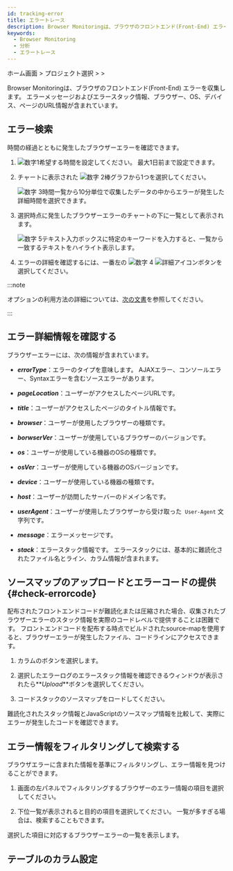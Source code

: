 ```yaml
---
id: tracking-error
title: エラートレース
description: Browser Monitoringは、ブラウザのフロントエンド(Front-End) エラーを収集します。
keywords:
  - Browser Monitoring
  - 分析
  - エラートレース
---
```


ホーム画面 &gt; プロジェクト選択 &gt; <Cmdname sid="side_analysis" className="uitext" /> &gt; <Cmdname sid="side_browserErrorTracking" className="uitext" />

Browser Monitoringは、ブラウザのフロントエンド(Front-End) エラーを収集します。 エラーメッセージおよびエラースタック情報、ブラウザー、OS、デバイス、ページのURL情報が含まれています。

## エラー検索

時間の経過とともに発生したブラウザーエラーを確認できます。

<ImgLang img='rum-tracking-error.png' desc='エラートレース' />

1. ![数字1](/img/number-01.png)希望する時間を設定してください。 最大1日前まで設定できます。

2. チャートに表示された ![数字 2](/img/number-02.png)棒グラフから1つを選択してください。 

   ![数字 3](/img/number-03.png)時間一覧から10分単位で収集したデータの中からエラーが発生した詳細時間を選択できます。

3. 選択時点に発生したブラウザーエラーのチャートの下に一覧として表示されます。

   ![数字 5](/img/number-05.png)テキスト入力ボックスに特定のキーワードを入力すると、一覧から一致するテキストをハイライト表示します。

4. エラーの詳細を確認するには、一番左の ![数字 4](/img/number-04.png) ![詳細アイコン](/img/ic-caret-right.svg)ボタンを選択してください。

:::note

<Cmdname sid="time" className="uitext" />オプションの利用方法の詳細については、[次の文書](usage-ui#timeselector)を参照してください。

:::

## エラー詳細情報を確認する

ブラウザーエラーには、次の情報が含まれています。

- **_errorType_**：エラーのタイプを意味します。 AJAXエラー、コンソールエラー、Syntaxエラーを含むソースエラーがあります。

- **_pageLocation_**：ユーザーがアクセスしたページURLです。

- **_title_**：ユーザーがアクセスしたページのタイトル情報です。

- **_browser_**：ユーザーが使用したブラウザーの種類です。

- **_borwserVer_**：ユーザーが使用しているブラウザーのバージョンです。

- **_os_**：ユーザーが使用している機器のOSの種類です。

- **_osVer_**：ユーザーが使用している機器のOSバージョンです。

- **_device_**：ユーザーが使用している機器の種類です。

- **_host_**：ユーザーが訪問したサーバーのドメイン名です。

- **_userAgent_**：ユーザーが使用したブラウザーから受け取った` User-Agent` 文字列です。

- **_message_**：エラーメッセージです。

- **_stack_**：エラースタック情報です。 エラースタックには、基本的に難読化されたファイル名とライン、カラム情報が含まれます。

## ソースマップのアップロードとエラーコードの提供 {#check-errorcode}

配布されたフロントエンドコードが難読化または圧縮された場合、収集されたブラウザーエラーのスタック情報を実際のコードレベルで提供することは困難です。 フロントエンドコードを配布する時点でビルドされたsource-mapを使用すると、ブラウザーエラーが発生したファイル、コードラインにアクセスできます。

1. <Cmdname sid="exception_stack" className="uitext" />カラムの<Cmdname sid="analysis" className="uitext" />ボタンを選択します。

   <ImgLang img='browser-error-stack-btn-analysis.png' desc='エラーログ' />

2. 選択したエラーログのエラースタック情報を確認できるウィンドウが表示されたら**_Upload_**ボタンを選択してください。

   <ImgLang img='browser-error-stack-upload.png' desc='エラースタック' />

3. コードスタックのソースマップをロードしてください。

難読化されたスタック情報とJavaScriptのソースマップ情報を比較して、実際にエラーが発生したコードを確認できます。

<ImgLang img='browser-error-stack-upload-code.png' desc='' />

## エラー情報をフィルタリングして検索する

ブラウザエラーに含まれた情報を基準にフィルタリングし、エラー情報を見つけることができます。

<ImgLang img='rum-tracking-error-filtering.png' desc='' />

1. 画面の左パネルでフィルタリングするブラウザーのエラー情報の項目を選択してください。 

2. 下位一覧が表示されると目的の項目を選択してください。 一覧が多すぎる場合は、検索することもできます。 

選択した項目に対応するブラウザーエラーの一覧を表示します。

## テーブルのカラム設定


<Displayorhidetablecolumn level={3} />


<Changeordertablecolumn level={3} />


<Setdisplaytablecontents level={2} />
